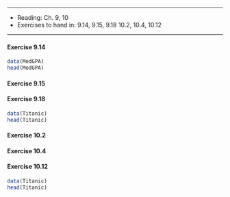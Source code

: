 ***

* Reading: Ch. 9, 10
* Exercises to hand in: 9.14, 9.15, 9.18 10.2, 10.4, 10.12

***

#### Exercise 9.14

```r
data(MedGPA)
head(MedGPA)
```


#### Exercise 9.15

#### Exercise 9.18
```r
data(Titanic)
head(Titanic)
```

#### Exercise 10.2

#### Exercise 10.4

#### Exercise 10.12
```r
data(Titanic)
head(Titanic)
```